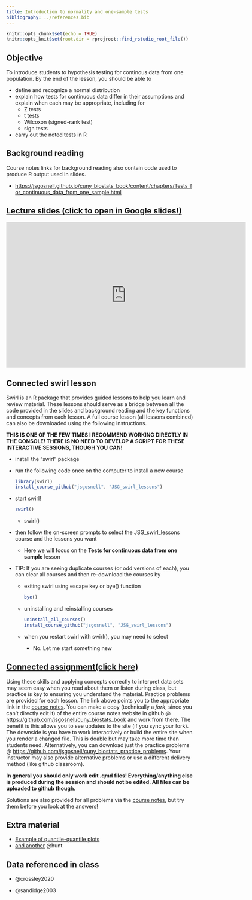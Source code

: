 ```yaml
---
title: Introduction to normality and one-sample tests
bibliography: ../references.bib
---
```


<!-- COMMENT NOT SHOW IN ANY OUTPUT: Code chunk below sets overall defaults for .qmd file; these inlcude showing output by default and looking for files relative to .Rpoj file, not .qmd file, which makes putting filesin different folders easier  -->

```r
knitr::opts_chunk$set(echo = TRUE)
knitr::opts_knit$set(root.dir = rprojroot::find_rstudio_root_file())
```

## Objective

To introduce students to hypothesis testing for continous data from one
population. By the end of the lesson, you should be able to

-   define and recognize a normal distribution
-   explain how tests for continuous data differ in their assumptions
    and explain when each may be appropriate, including for
    -   Z tests
    -   t tests
    -   Wilcoxon (signed-rank test)
    -   sign tests
-   carry out the noted tests in R

## Background reading

Course notes links for background reading also contain code used to
produce R output used in slides.

-   [https://jsgosnell.github.io/cuny_biostats_book/content/chapters/Tests_for_continuous_data_from_one_sample.html](https://jsgosnell.github.io/cuny_biostats_book/content/chapters/Tests_for_continuous_data_from_one_sample.html){target="_blank"}

## [Lecture slides (click to open in Google slides!)](https://docs.google.com/presentation/d/1nTnrI9pL__XGQBBSwND6gMv7pj9lTUtoQIh6oayv-fw/edit?usp=sharing){target="_blank"}

```{=html}
<iframe src="https://docs.google.com/presentation/d/e/2PACX-1vQQPwf_9QgNn2O4QT7NTZPVu_HHW18WuOPonQU3pm4MtNfzqLUL3XZZKXUlhtdn3vdJu7W7xfmo9xS6/embed?start=false&loop=false&delayms=60000" frameborder="0" width="640" height="389" allowfullscreen="true" mozallowfullscreen="true" webkitallowfullscreen="true"></iframe>
```
## Connected swirl lesson

Swirl is an R package that provides guided lessons to help you learn and
review material. These lessons should serve as a bridge between all the
code provided in the slides and background reading and the key functions
and concepts from each lesson. A full course lesson (all lessons
combined) can also be downloaded using the following instructions.

**THIS IS ONE OF THE FEW TIMES I RECOMMEND WORKING DIRECTLY IN THE
CONSOLE! THERE IS NO NEED TO DEVELOP A SCRIPT FOR THESE INTERACTIVE
SESSIONS, THOUGH YOU CAN!**

-   install the "swirl" package

-   run the following code once on the computer to install a new course

    ```r
    library(swirl)
    install_course_github("jsgosnell", "JSG_swirl_lessons")
    ```

-   start swirl!

    ```r
    swirl()
    ```

    -   swirl()

-   then follow the on-screen prompts to select the JSG_swirl_lessons
    course and the lessons you want

    -   Here we will focus on the **Tests for continuous data from one
        sample** lesson

-   TIP: If you are seeing duplicate courses (or odd versions of each),
    you can clear all courses and then re-download the courses by

    -   exiting swirl using escape key or bye() function

        ```r
        bye()
        ```

    -   uninstalling and reinstalling courses

        ```r
        uninstall_all_courses()
        install_course_github("jsgosnell", "JSG_swirl_lessons")
        ```

    -   when you restart swirl with swirl(), you may need to select

        -   No. Let me start something new

## [Connected assignment(click here)](https://jsgosnell.github.io/cuny_biostats_book/content/practice_problems/4_Continuous_tests_for_1_population.html){target="_blank"}

Using these skills and applying concepts correctly to interpret data
sets may seem easy when you read about them or listen during class, but
practice is key to ensuring you understand the material. Practice
problems are provided for each lesson. The link above points you to the
appropriate link in the [course
notes](https://jsgosnell.github.io/cuny_biostats_book/){target="_blank"}.
You can make a copy (technically a *fork*, since you can't directly edit
it) of the entire course notes website in github @
[https://github.com/jsgosnell/cuny_biostats_book](https://github.com/jsgosnell/cuny_biostats_book){target="_blank"}
and work from there. The benefit is this allows you to see updates to
the site (if you sync your fork). The downside is you have to work
interactively or build the entire site when you render a changed file.
This is doable but may take more time than students need. Alternatively,
you can download just the practice problems @
[https://github.com/jsgosnell/cuny_biostats_practice_problems](https://github.com/jsgosnell/cuny_biostats_practice_problems){target="_blank"}.
Your instructor may also provide alternative problems or use a different
delivery method (like github classroom).

**In general you should only work edit .qmd files!  Everything/anything else is produced during the session and should not be edited. All files can be uploaded to github though.** 

Solutions are also provided for all problems via the [course
notes](https://jsgosnell.github.io/cuny_biostats_book/){target="_blank"},
but try them before you look at the answers!

## Extra material

-   [Example of quantile-quantile
    plots](https://www.ucd.ie/ecomodel/Resources/QQplots_WebVersion.html){target="_blank"}
-   [and another](https://rpubs.com/mbh038/725314){target="_blank"}
    @hunt

## Data referenced in class

-   @crossley2020

-   @sandidge2003
